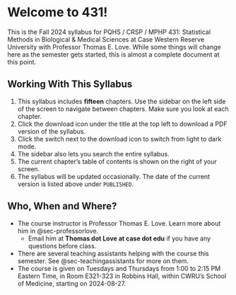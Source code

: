 # Welcome to 431!

This is the Fall 2024 syllabus for PQHS / CRSP / MPHP 431: Statistical Methods in Biological & Medical Sciences at Case Western Reserve University with Professor Thomas E. Love. While some things will change here as the semester gets started, this is almost a complete document at this point.

## Working With This Syllabus

1. This syllabus includes **fifteen** chapters. Use the sidebar on the left side of the screen to navigate between chapters. Make sure you look at each chapter.
2. Click the download icon under the title at the top left to download a PDF version of the syllabus.
3. Click the switch next to the download icon to switch from light to dark mode.
4. The sidebar also lets you search the entire syllabus.
5. The current chapter's table of contents is shown on the right of your screen.
6. The syllabus will be updated occasionally. The date of the current version is listed above under `PUBLISHED`.

## Who, When and Where?

- The course instructor is Professor Thomas E. Love. Learn more about him in @sec-professorlove. 
  - Email him at **Thomas dot Love at case dot edu** if you have any questions before class.
- There are several teaching assistants helping with the course this semester. See @sec-teachingassistants for more on them.
- The course is given on Tuesdays and Thursdays from 1:00 to 2:15 PM Eastern Time, in Room E321-323 in Robbins Hall, within CWRU's School of Medicine, starting on 2024-08-27.

